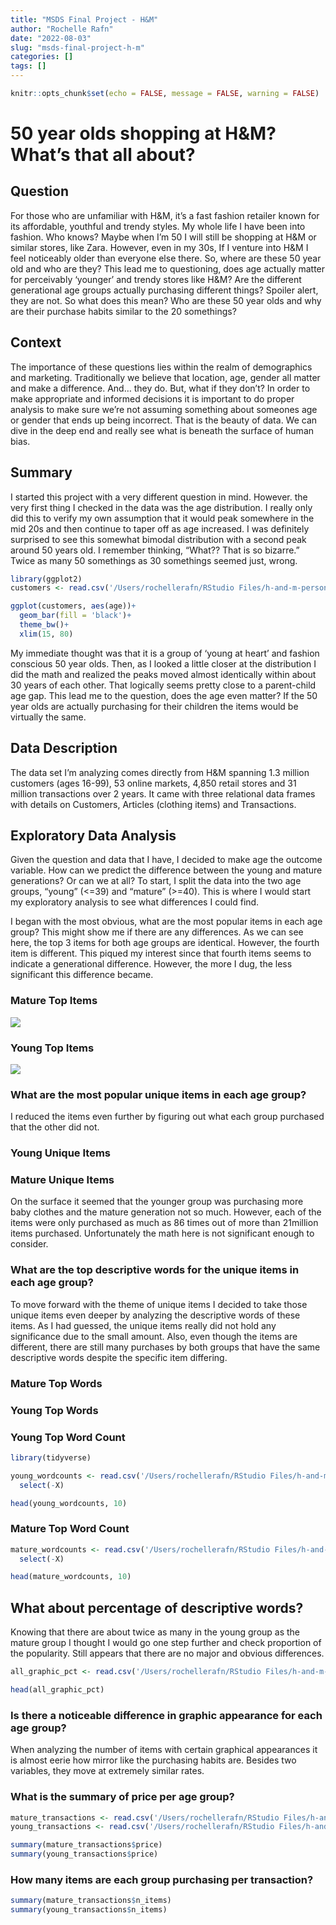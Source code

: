 ```yaml
---
title: "MSDS Final Project - H&M"
author: "Rochelle Rafn"
date: "2022-08-03"
slug: "msds-final-project-h-m"
categories: []
tags: []
---
```


```r
knitr::opts_chunk$set(echo = FALSE, message = FALSE, warning = FALSE)
```

# 50 year olds shopping at H&M? What’s that all about? 

## Question

For those who are unfamiliar with H&M, it’s a fast fashion retailer known for its affordable, youthful and trendy styles. My whole life I have been into fashion. Who knows? Maybe when I’m 50 I will still be shopping at H&M or similar stores, like Zara. However, even in my 30s, If I venture into H&M I feel noticeably older than everyone else there. So, where are these 50 year old and who are they? This lead me to questioning, does age actually matter for perceivably ‘younger’ and trendy stores like H&M? Are the different generational age groups actually purchasing different things? Spoiler alert, they are not. So what does this mean? Who are these 50 year olds and why are their purchase habits similar to the 20 somethings? 


## Context

The importance of these questions lies within the realm of demographics and marketing. Traditionally we believe that location, age, gender all matter and make a difference. And… they do. But, what if they don’t? In order to make appropriate and informed decisions it is important to do proper analysis to make sure we’re not assuming something about someones age or gender that ends up being incorrect. That is the beauty of data. We can dive in the deep end and really see what is beneath the surface of human bias. 


## Summary

I started this project with a very different question in mind. However. the very first thing I checked in the data was the age distribution. I really only did this to verify my own assumption that it would peak somewhere in the mid 20s and then continue to taper off as age increased. I was definitely surprised to see this somewhat bimodal distribution with a second peak around 50 years old. I remember thinking, “What?? That is so bizarre.” Twice as many 50 somethings as 30 somethings seemed just, wrong. 

```r
library(ggplot2)
customers <- read.csv('/Users/rochellerafn/RStudio Files/h-and-m-personalized-fashion-recommendations/customers.csv') 

ggplot(customers, aes(age))+
  geom_bar(fill = 'black')+
  theme_bw()+
  xlim(15, 80)
```


My immediate thought was that it is a group of ‘young at heart’ and fashion conscious 50 year olds. Then, as I looked a little closer at the distribution I did the math and realized the peaks moved almost identically within about 30 years of each other. That logically seems pretty close to a parent-child age gap. This lead me to the question, does the age even matter? If the 50 year olds are actually purchasing for their children the items would be virtually the same.


## Data Description

The data set I’m analyzing comes directly from H&M spanning 1.3 million customers (ages 16-99), 53 online markets, 4,850 retail stores and 31 million transactions over 2 years. It came with three relational data frames with details on Customers, Articles (clothing items) and Transactions. 


## Exploratory Data Analysis

Given the question and data that I have, I decided to make age the outcome variable. How can we predict the difference between the young and mature generations? Or can we at all? To start, I split the data into the two age groups, “young” (<=39) and “mature” (>=40). This is where I would start my exploratory analysis to see what differences I could find. 

I began with the most obvious, what are the most popular items in each age group? This might show me if there are any differences. As we can see here, the top 3 items for both age groups are identical. However, the fourth item is different. This piqued my interest since that fourth items seems to indicate a generational difference. However, the more I dug, the less significant this difference became.

### Mature Top Items
![](images/MATURE_top_items.jpg)

### Young Top Items
![](images/YOUNG_top_items.jpg)



### What are the most popular unique items in each age group?
I reduced the items even further by figuring out what each group purchased that the other did not. 

### Young Unique Items


### Mature Unique Items



On the surface it seemed that the younger group was purchasing more baby clothes and the mature generation not so much. However, each of the items were only purchased as much as 86 times out of more than 21million items purchased. Unfortunately the math here is not significant enough to consider.


### What are the top descriptive words for the unique items in each age group?
To move forward with the theme of unique items I decided to take those unique items even deeper by analyzing the descriptive words of these items. As I had guessed, the unique items really did not hold any significance due to the small amount. Also, even though the items are different, there are still many purchases by both groups that have the same descriptive words despite the specific item differing.

### Mature Top Words


### Young Top Words


### Young Top Word Count 
```r
library(tidyverse)

young_wordcounts <- read.csv('/Users/rochellerafn/RStudio Files/h-and-m-personalized-fashion-recommendations/young_wordcounts') %>%
  select(-X)

head(young_wordcounts, 10)
```

### Mature Top Word Count
```r
mature_wordcounts <- read.csv('/Users/rochellerafn/RStudio Files/h-and-m-personalized-fashion-recommendations/mature_wordcounts') %>%
  select(-X)

head(mature_wordcounts, 10)
```


## What about percentage of descriptive words?
Knowing that there are about twice as many in the young group as the mature group I thought I would go one step further and check proportion of the popularity. Still appears that there are no major and obvious differences.
```r
all_graphic_pct <- read.csv('/Users/rochellerafn/RStudio Files/h-and-m-personalized-fashion-recommendations/all_graphic_pct')

head(all_graphic_pct)
```


### Is there a noticeable difference in graphic appearance for each age group?
When analyzing the number of items with certain graphical appearances it is almost eerie how mirror like the purchasing habits are. Besides two variables, they move at extremely similar rates.



### What is the summary of price per age group?
```r
mature_transactions <- read.csv('/Users/rochellerafn/RStudio Files/h-and-m-personalized-fashion-recommendations/mature_transactions')
young_transactions <- read.csv('/Users/rochellerafn/RStudio Files/h-and-m-personalized-fashion-recommendations/young_transactions')

summary(mature_transactions$price)
summary(young_transactions$price)
```


### How many items are each group purchasing per transaction?
```r
summary(mature_transactions$n_items)
summary(young_transactions$n_items)
```

